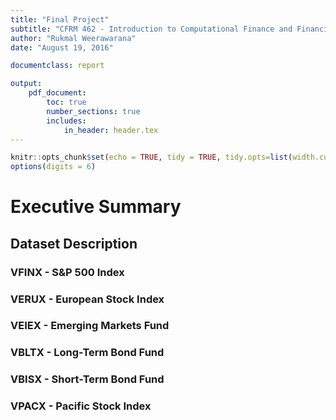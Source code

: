 ```yaml
---
title: "Final Project"
subtitle: "CFRM 462 - Introduction to Computational Finance and Financial Econometrics"
author: "Rukmal Weerawarana"
date: "August 19, 2016"

documentclass: report

output:
    pdf_document:
        toc: true
        number_sections: true
        includes:
            in_header: header.tex
---
```


```r
knitr::opts_chunk$set(echo = TRUE, tidy = TRUE, tidy.opts=list(width.cutoff=70), warning = FALSE, message = FALSE)
options(digits = 6)
```

# Executive Summary

## Dataset Description

### VFINX - S&P 500 Index
### VERUX - European Stock Index
### VEIEX - Emerging Markets Fund
### VBLTX - Long-Term Bond Fund
### VBISX - Short-Term Bond Fund
### VPACX - Pacific Stock Index
